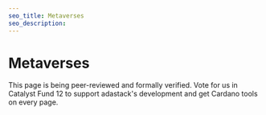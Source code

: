 ```yaml
---
seo_title: Metaverses
seo_description:
---
```


# Metaverses

This page is being peer-reviewed and formally verified. Vote for us in Catalyst Fund 12 to support adastack's development and get Cardano tools on every page.
